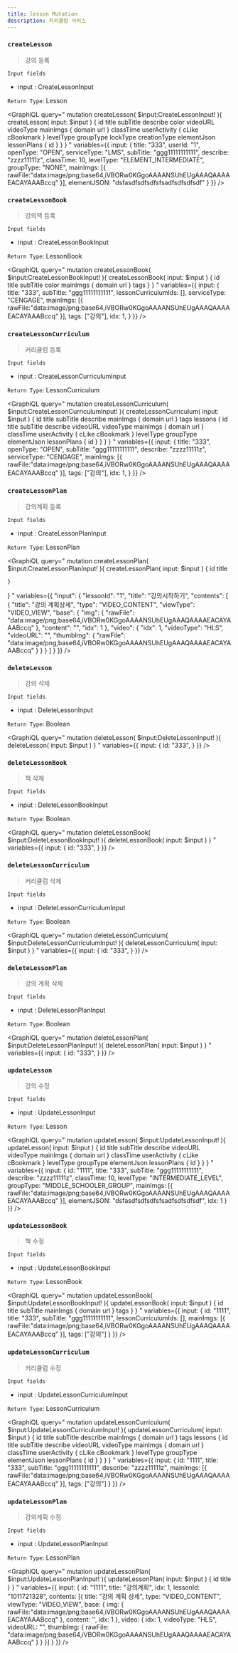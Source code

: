 ```yaml
---
title: lesson Mutation
description: 커리큘럼 서비스 
---
```



### `createLesson`
> 강의 등록


`Input fields`
* input : <Link to="/input/lesson/#CreateLessonInput">CreateLessonInput</Link>

`Return Type`: <Link to="/object/lesson/#Lesson">Lesson</Link>

<GraphiQL
  query="
  mutation createLesson( $input:CreateLessonInput! ){
    createLesson( input: $input ) {
      id
      title
      subTitle
      describe
      color
      videoURL
      videoType
      mainImgs {
        domain
        url
      }
      classTime
      userActivity {
        cLike
        cBookmark
      }
      levelType
      groupType
      lockType
      creationType
      elementJson
      lessonPlans {
        id
      }
    }
  }
  "
  variables={{
    input: {
      title: "333", 
      userId: "1",
      openType: "OPEN",
      serviceType: "LMS",
      subTitle: "ggg11111111111", 
      describe: "zzzz11111z", 
      classTime: 10, 
      levelType: "ELEMENT_INTERMEDIATE", 
      groupType: "NONE", 
      mainImgs: [{
        rawFile:"data:image/png;base64,iVBORw0KGgoAAAANSUhEUgAAAQAAAAEACAYAAABccq"
      }],
      elementJSON: "dsfasdfsdfsdfsfsadfsdfsdfsdf"
    }
  }}
/>


### `createLessonBook`
> 강의책 등록


`Input fields`
* input : <Link to="/input/lesson/#CreateLessonBookInput">CreateLessonBookInput</Link>

`Return Type`: <Link to="/object/lesson/#LessonBook">LessonBook</Link>

<GraphiQL
  query="
  mutation createLessonBook( $input:CreateLessonBookInput! ){
    createLessonBook( input: $input ) {
      id
      title
      subTitle
      color
      mainImgs {
        domain
        url
      }
      tags 
    }
  }
  "
  variables={{
    input: {
      title: "333", 
      subTitle: "ggg11111111111", 
      lessonCurriculumIds: [],
      serviceType: "CENGAGE",
      mainImgs: [{
        rawFile:"data:image/png;base64,iVBORw0KGgoAAAANSUhEUgAAAQAAAAEACAYAAABccq"
      }],
      tags: ["강의"],
      idx: 1,
    }
  }}
/>



### `createLessonCurriculum`
> 커리큘럼 등록


`Input fields`
* input : <Link to="/input/lesson/#CreateLessonCurriculumInput">CreateLessonCurriculumInput</Link>

`Return Type`: <Link to="/object/lesson/#LessonCurriculum">LessonCurriculum</Link>

<GraphiQL
  query="
  mutation createLessonCurriculum( $input:CreateLessonCurriculumInput! ){
    createLessonCurriculum( input: $input ) {
      id
      title
      subTitle
      describe
      mainImgs {
        domain
        url
      }
      tags 
      lessons {
        id
        title
        subTitle
        describe
        videoURL
        videoType
        mainImgs {
          domain
          url
        }
        classTime
        userActivity {
          cLike
          cBookmark
        }
        levelType
        groupType
        elementJson
        lessonPlans {
          id
        }
      }
    }
  }
  "
  variables={{
    input: {
      title: "333", 
      openType: "OPEN",
      subTitle: "ggg11111111111", 
      describe: "zzzz11111z", 
      serviceType: "CENGAGE",
      mainImgs: [{
        rawFile:"data:image/png;base64,iVBORw0KGgoAAAANSUhEUgAAAQAAAAEACAYAAABccq"
      }],
      tags: ["강의"],
      idx: 1,
    }
  }}
/>



### `createLessonPlan`
> 강의계획 등록


`Input fields`
* input : <Link to="/input/lesson/#CreateLessonPlanInput">CreateLessonPlanInput</Link>

`Return Type`: <Link to="/object/lesson/#LessonPlan">LessonPlan</Link>

<GraphiQL
  query="
  mutation createLessonPlan( $input:CreateLessonPlanInput! ){
    createLessonPlan( input: $input ) {
      id
      title
      
    }
  }
  "
  variables={{
    "input": {
      "lessonId": "1",
      "title": "강의시작하기",
      "contents": [
        {
          "title": "강의 계획상세",
          "type": "VIDEO_CONTENT",
          "viewType": "VIDEO_VIEW",
          "base": {
            "img": {
              "rawFile": "data:image/png;base64,iVBORw0KGgoAAAANSUhEUgAAAQAAAAEACAYAAABccq"
            },
            "content": "",
            "idx": 1
          },
          "video": {
            "idx": 1,
            "videoType": "HLS",
            "videoURL": "",
            "thumbImg": {
              "rawFile": "data:image/png;base64,iVBORw0KGgoAAAANSUhEUgAAAQAAAAEACAYAAABccq"
            }
          }
        }
      ]
    }
  }}
/>



### `deleteLesson`
> 강의 삭제


`Input fields`
* input : <Link to="/input/lesson/#DeleteLessonInput">DeleteLessonInput</Link>

`Return Type`: Boolean

<GraphiQL
  query="
  mutation deleteLesson( $input:DeleteLessonInput! ){
    deleteLesson( input: $input )
  }
  "
  variables={{
    input: {
      id: "333", 
    }
  }}
/>


### `deleteLessonBook`
> 책 삭제


`Input fields`
* input : <Link to="/input/lesson/#DeleteLessonBookInput">DeleteLessonBookInput</Link>

`Return Type`: Boolean

<GraphiQL
  query="
  mutation deleteLessonBook( $input:DeleteLessonBookInput! ){
    deleteLessonBook( input: $input )
  }
  "
  variables={{
    input: {
      id: "333", 
    }
  }}
/>


### `deleteLessonCurriculum`
> 커리큘럼 삭제


`Input fields`
* input : <Link to="/input/lesson/#DeleteLessonCurriculumInput">DeleteLessonCurriculumInput</Link>

`Return Type`: Boolean

<GraphiQL
  query="
  mutation deleteLessonCurriculum( $input:DeleteLessonCurriculumInput! ){
    deleteLessonCurriculum( input: $input )
  }
  "
  variables={{
    input: {
      id: "333", 
    }
  }}
/>


### `deleteLessonPlan`
> 강의 계획 삭제


`Input fields`
* input : <Link to="/input/lesson/#DeleteLessonPlanInput">DeleteLessonPlanInput</Link>

`Return Type`: Boolean

<GraphiQL
  query="
  mutation deleteLessonPlan( $input:DeleteLessonPlanInput! ){
    deleteLessonPlan( input: $input )
  }
  "
  variables={{
    input: {
      id: "333", 
    }
  }}
/>





### `updateLesson`
> 강의 수정


`Input fields`
* input : <Link to="/input/lesson/#UpdateLessonInput">UpdateLessonInput</Link>

`Return Type`: <Link to="/object/lesson/#Lesson">Lesson</Link>

<GraphiQL
  query="
  mutation updateLesson( $input:UpdateLessonInput! ){
    updateLesson( input: $input ) {
      id
      title
      subTitle
      describe
      videoURL
      videoType
      mainImgs {
        domain
        url
      }
      classTime
      userActivity {
        cLike
        cBookmark
      }
      levelType
      groupType
      elementJson
      lessonPlans {
        id
      }
    }
  }
  "
  variables={{
    input: {
      id: "1111",
      title: "333", 
      subTitle: "ggg11111111111", 
      describe: "zzzz11111z", 
      classTime: 10, 
      levelType: "INTERMEDIATE_LEVEL", 
      groupType: "MIDDLE_SCHOOLER_GROUP", 
      mainImgs: [{
        rawFile:"data:image/png;base64,iVBORw0KGgoAAAANSUhEUgAAAQAAAAEACAYAAABccq"
      }],
      elementJSON: "dsfasdfsdfsdfsfsadfsdfsdfsdf",
      idx: 1
    }
  }}
/>

### `updateLessonBook`
> 책 수정


`Input fields`
* input : <Link to="/input/lesson/#UpdateLessonBookInput">UpdateLessonBookInput</Link>

`Return Type`: <Link to="/object/lesson/#LessonBook">LessonBook</Link>

<GraphiQL
  query="
  mutation updateLessonBook( $input:UpdateLessonBookInput! ){
    updateLessonBook( input: $input ) {
      id
      title
      subTitle
      mainImgs {
        domain
        url
      }
      tags 
    }
  }
  "
  variables={{
    input: {
      id: "1111",
      title: "333", 
      subTitle: "ggg11111111111", 
      lessonCurriculumIds: [],
      mainImgs: [{
        rawFile:"data:image/png;base64,iVBORw0KGgoAAAANSUhEUgAAAQAAAAEACAYAAABccq"
      }],
      tags: ["강의"]
    }
  }}
/>


### `updateLessonCurriculum`
> 커리큘럼 수정


`Input fields`
* input : <Link to="/input/lesson/#UpdateLessonCurriculumInput">UpdateLessonCurriculumInput</Link>

`Return Type`: <Link to="/object/lesson/#LessonCurriculum">LessonCurriculum</Link>

<GraphiQL
  query="
  mutation updateLessonCurriculum( $input:UpdateLessonCurriculumInput! ){
    updateLessonCurriculum( input: $input ) {
      id
      title
      subTitle
      describe
      mainImgs {
        domain
        url
      }
      tags 
      lessons {
        id
        title
        subTitle
        describe
        videoURL
        videoType
        mainImgs {
          domain
          url
        }
        classTime
        userActivity {
          cLike
          cBookmark
        }
        levelType
        groupType
        elementJson
        lessonPlans {
          id
        }
      }
    }
  }
  "
  variables={{
    input: {
      id: "1111",
      title: "333", 
      subTitle: "ggg11111111111", 
      describe: "zzzz11111z", 
      mainImgs: [{
        rawFile:"data:image/png;base64,iVBORw0KGgoAAAANSUhEUgAAAQAAAAEACAYAAABccq"
      }],
      tags: ["강의"]
    }
  }}
/>

### `updateLessonPlan`
> 강의계획 수정


`Input fields`
* input : <Link to="/input/lesson/#UpdateLessonPlanInput">UpdateLessonPlanInput</Link>

`Return Type`: <Link to="/object/lesson/#LessonPlan">LessonPlan</Link>

<GraphiQL
  query="
  mutation updateLessonPlan( $input:UpdateLessonPlanInput! ){
    updateLessonPlan( input: $input ) {
      id
      title
    }
  }
  "
  variables={{
    input: {
      id: "1111",
      title: "강의계획", 
      idx: 1,
      lessonId: "1011721328",
      contents: [{
        title: "강의 계획 상세",
        type: "VIDEO_CONTENT",
        viewType: "VIDEO_VIEW",
        base: {
          img: {
            rawFile:"data:image/png;base64,iVBORw0KGgoAAAANSUhEUgAAAQAAAAEACAYAAABccq"
          },
          content: '',
          idx: 1
        },
        video: {
          idx: 1,
          videoType: "HLS",
          videoURL: "",
          thumbImg: {
              rawFile: "data:image/png;base64,iVBORw0KGgoAAAANSUhEUgAAAQAAAAEACAYAAABccq"
          }
        }
      }]
    }
  }}
/>